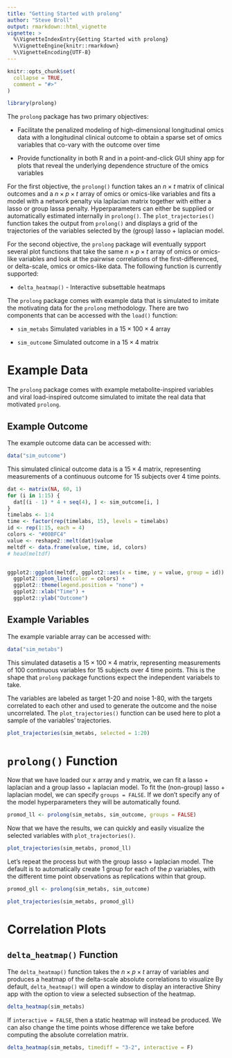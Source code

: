 ```yaml
---
title: "Getting Started with prolong"
author: "Steve Broll"
output: rmarkdown::html_vignette
vignette: >
  %\VignetteIndexEntry{Getting Started with prolong}
  %\VignetteEngine{knitr::rmarkdown}
  %\VignetteEncoding{UTF-8}
---
```


```r
knitr::opts_chunk$set(
  collapse = TRUE,
  comment = "#>"
)
```

```r
library(prolong)
```


The `prolong` package has two primary objectives:

* Facilitate the penalized modeling of high-dimensional longitudinal omics data with a longitudinal clinical outcome to obtain a sparse set of omics variables that co-vary with the outcome over time

* Provide functionality in both R and in a point-and-click GUI shiny app for plots that reveal the underlying dependence structure of the omics variables

For the first objective, the `prolong()` function takes an $n \times t$ matrix of clinical outcomes and a $n \times p \times t$ array of omics or omics-like variables and fits a model with a network penalty via laplacian matrix together with either a lasso or group lassa penalty. Hyperparameters can either be supplied or automatically estimated internally in `prolong()`. The `plot_trajectories()` function takes the output from `prolong()` and displays a grid of the trajectories of the variables selected by the (group) lasso + laplacian model. 

For the second objective, the `prolong` package will eventually sypport several plot functions that take the same $n \times p \times t$ array of omics or omics-like variables and look at the pairwise correlations of the first-differenced, or delta-scale, omics or omics-like data. The following function is currently supported: 

* `delta_heatmap()` - Interactive subsettable heatmaps

<!-- * `delta_scatter()` - 2D or 3D scatterplots  -->

<!-- * `delta_network()` - Interactive network visualizations -->

The `prolong` package comes with example data that is simulated to imitate the motivating data for the `prolong` methodology. There are two components that can be accessed with the `load()` function: 

* `sim_metabs` Simulated variables in a $15 \times 100 \times 4$ array

* `sim_outcome` Simulated outcome in a $15 \times 4$ matrix

# Example Data

The `prolong` package comes with example metabolite-inspired variables and viral load-inspired outcome simulated to imitate the real data that motivated `prolong`.

## Example Outcome

The example outcome data can be accessed with:


```r
data("sim_outcome")
```

This simulated clinical outcome data is a $15 \times 4$ matrix, representing measurements of a continuous outcome for 15 subjects over 4 time points. 

```r
dat <- matrix(NA, 60, 1)
for (i in 1:15) {
  dat[(i - 1) * 4 + seq(4), ] <- sim_outcome[i, ]
}
timelabs <- 1:4
time <- factor(rep(timelabs, 15), levels = timelabs)
id <- rep(1:15, each = 4)
colors <- "#00BFC4"
value <- reshape2::melt(dat)$value
meltdf <- data.frame(value, time, id, colors)
# head(meltdf)


ggplot2::ggplot(meltdf, ggplot2::aes(x = time, y = value, group = id)) +
  ggplot2::geom_line(color = colors) +
  ggplot2::theme(legend.position = "none") +
  ggplot2::xlab("Time") +
  ggplot2::ylab("Outcome")
```

## Example Variables

The example variable array can be accessed with:

```r
data("sim_metabs")
```


This simulated datasetis a $15 \times 100 \times 4$ matrix, representing measurements of 100 continuous variables for 15 subjects over 4 time points. This is the shape that `prolong` package functions expect the independent variabels to take.

The variables are labeled as target 1-20 and noise 1-80, with the targets correlated to each other and used to generate the outcome and the noise uncorrelated. The `plot_trajectories()` function can be used here to plot a sample of the variables' trajectories.

```r
plot_trajectories(sim_metabs, selected = 1:20)
```

# `prolong()` Function

Now that we have loaded our x array and y matrix, we can fit a lasso + laplacian and a group lasso + laplacian model. To fit the (non-group) lasso + laplacian model, we can specify `groups = FALSE`. If we don't specify any of the model hyperparameters they will be automatically found.

```r
promod_ll <- prolong(sim_metabs, sim_outcome, groups = FALSE)
```

Now that we have the results, we can quickly and easily visualize the selected variables with `plot_trajectories()`.

```r
plot_trajectories(sim_metabs, promod_ll)
```

Let's repeat the process but with the group lasso + laplacian model. The default is to automatically create 1 group for each of the $p$ variables, with the different time point observations as replications within that group.

```r
promod_gll <- prolong(sim_metabs, sim_outcome)
```


```r
plot_trajectories(sim_metabs, promod_gll)
```

# Correlation Plots


## `delta_heatmap()` Function

The `delta_heatmap()` function takes the $n\times p \times t$ array of variables and produces a heatmap of the delta-scale absolute correlations to visualize  By default, `delta_heatmap()` will open a window to display an interactive Shiny app with the option to view a selected subsection of the heatmap.

```r
delta_heatmap(sim_metabs)
```

If `interactive = FALSE`, then a static heatmap will instead be produced. We can also change the time points whose difference we take before computing the absolute correlation matrix.


```r
delta_heatmap(sim_metabs, timediff = "3-2", interactive = F)
```
